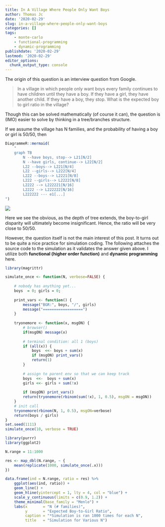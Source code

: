 ```yaml
---
title: In A Village Where People Only Want Boys
author: Thomas Jc
date: '2020-02-29'
slug: in-a-village-where-people-only-want-boys
categories: []
tags: 
    - monte-carlo
    - functional-programming
    - dynamic-programming
publishdate: '2020-02-29'
lastmod: '2020-02-29'
editor_options: 
  chunk_output_type: console
---
```


The origin of this question is an interview question from Google.

> In a village in which people only want boys every family continues to have children until they have a boy. If they have a girl, they have another child. If they have a boy, they stop. What is the expected boy to girl ratio in the village?

Though this can be solved mathematically (of course it can), the question is (IMO) easier to solve by thinking in a tree/branches structure.

If we assume the village has N families, and the probability of having a boy or girl is 50/50, then

```r
DiagrammeR::mermaid(
    "
    graph TB
        N --have boys, stop--> L21[N/2]
        N --have girls, continue--> L22[N/2]
        L22 --boys--> L221[N/4]
        L22 --girls--> L222[N/4]
        L222 --boys--> L2221[N/8]
        L222 --girls--> L2222[N/8]
        L2222 --> L222221[N/16]
        L2222 --> L222222[N/16]
        L222222 --- e1[...]
")
```
![](/etc/village/diagramme.png)

Here we see the obvious, as the depth of tree extends, the boy-to-girl disparity will ultimately become insignificant. Hence, the ratio will be very close to 50/50. 

However, the question itself is not the main interest of this post. It turns out to be quite a nice practice for simulation coding. The following attaches the source code to the simulation as it validates the answer given above. I utilize both **functional (higher order function)** and **dynamic programming** here.

```r
library(magrittr)

simulate_once <- function(N, verbose=FALSE) {
    
    # nobody has anything yet...
    boys  = 0; girls = 0;
    
    print_vars <- function() {
        message("BGR:", boys, "/", girls)
        message("==================")
    }
    
    tryonemore <- function(x, msgON) {
        # browser()
        if(msgON) message(x)
        
        # terminal condition: all 1 (boys)
        if (all(x)) {
            boys  <<- boys + sum(x)
            if (msgON) print_vars()
            return(1)
        }
        
        # assign to parent env so that we can keep track
        boys  <<-  boys + sum(x)
        girls <<- girls + sum(!x)
        
        if (msgON) print_vars()
        return(tryonemore(rbinom(sum(!x), 1, 0.5), msgON = msgON))
    }
    # init call
    tryonemore(rbinom(N, 1, 0.5), msgON=verbose)
    return(boys / girls)
}
set.seed(1111)
simulate_once(10, verbose = TRUE)
```


```r
library(purrr)
library(ggplot2)

N.range = 11:1000

res <- map_dbl(N.range, ~ {
    mean(replicate(1000, simulate_once(.x)))
})

data.frame(ind = N.range, ratio = res) %>% 
    ggplot(aes(ind, ratio)) +
    geom_line() + 
    geom_hline(yintercept = 1, lty = 4, col = "blue") +
    scale_y_continuous(limits = c(0.9, 1.2)) +
    theme_minimal(base_family = "Menlo") + 
    labs(x       = "N (# families)",
         y       = "Expected Boy-to-Girl Ratio",
         caption = "*Simulation is ran 1000 times for each N",
         title   = "Simulation for Various N")
```




